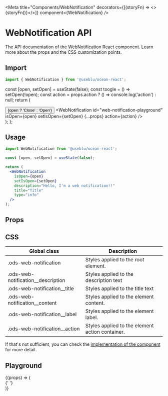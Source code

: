 
<Meta
  title="Components/WebNotification"
  decorators={[(storyFn) => <>{storyFn()}</>]}
  component={WebNotification}
/>

# WebNotification API

The API documentation of the WebNotification React component. Learn more about the props and the CSS customization points.

## Import

```javascript
import { WebNotification } from '@useblu/ocean-react';
```

  const [open, setOpen] = useState(false);
  const toogle = () => setOpen(!open);
  const action = props.action ? () => console.log('action') : null;
  return (
    <div>
      <Button onClick={toogle}>{open ? 'Close' : 'Open'}</Button>
      <WebNotification
        id="web-notification-playground"
        isOpen={open}
        setIsOpen={setOpen}
        {...props}
        action={action}
      />
    </div>
  );
};

## Usage

```jsx
import WebNotification from '@useblu/ocean-react';

const [open, setOpen] = useState(false);

return (
  <WebNotification
    isOpen={open}
    setIsOpen={setOpen}
    description="Hello, I'm a web notification!!"
    title="Title"
    type="info"
  />
);
```

## Props

<ArgsTable of="." />

## CSS

| Global class                         | Description                                     |
| ------------------------------------ | ----------------------------------------------- |
| .ods-web-notification                | Styles applied to the root element.             |
| .ods-web-notification\_\_description | Styles applied to the description text          |
| .ods-web-notification\_\_title       | Styles applied to the title text                |
| .ods-web-notification\_\_content     | Styles applied to the element content.          |
| .ods-web-notification\_\_label       | Styles applied to the element label.            |
| .ods-web-notification\_\_action      | Styles applied to the element action container. |

If that's not sufficient, you can check the [implementation of the component](https://github.com/ocean-ds/ocean-web/blob/master/packages/ocean-react/src/WebNotification/WebNotification.tsx) for more detail.

## Playground

<Canvas withToolbar>
  <Story
    name="playground"
    args={{
      type: 'info',
      description: 'Description',
      title: 'Title',
      isOpen: false,
      action: false,
      actionLabel: 'Action',
      position: 'bottom-right',
    }}
    argTypes={{
      type: {
        options: ['info', 'positive', 'warning'],
        control: { type: 'select' },
      },
      title: {
        control: 'text',
      },
      description: {
        control: 'text',
      },
      isOpen: {
        control: 'boolean',
      },
      action: {
        control: 'boolean',
      },
      actionLabel: {
        control: 'text',
      },
      position: {
        options: ['bottom-left', 'top-left', 'top-right', 'bottom-right'],
        control: { type: 'select' },
      },
    }}
  >
    {(props) => (
      <div className="centered">
        <DinamicWebNotification
          type={props.type}
          description={props.description}
          title={props.title}
          position={props.position}
          actionLabel={props.actionLabel}
          action={props.action}
        />{' '}
      </div>
    )}
  </Story>
</Canvas>
